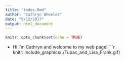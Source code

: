 ```yaml
---
title: "index.Rmd"
author: "Cathryn Wheeler"
date: "9/12/2017"
output: html_document
---
```


```r
knitr::opts_chunk$set(echo = TRUE)
```

* Hi I'm Cathryn and welcome to my web page! 
```r
knitr::include_graphics(./Tupac_and_Lisa_Frank.gif)
